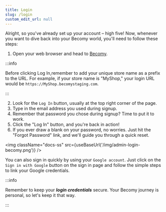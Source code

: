 ```yaml
---
title: Login
slug: /login
custom_edit_url: null
---
```



Alright, so you've already set up your account – high five! Now, whenever you want to dive back into your Becomy world, you'll need to follow these steps:

1. Open your web browser and head to [Becomy](https://MyShop.becomystaging.com).

:::info

Before clicking Log In,remember to add your unique store name as a prefix to the URL. For example, if your store name is "MyShop," your login URL would be `https://MyShop.becomystaging.com`.

:::

2. Look for the `Log In` button, usually at the top right corner of the page.
3. Type in the email address you used during signup.
4. Remember that password you chose during signup? Time to put it to work.
5. Click the "Log In" button, and you're back in action!
6. If you ever draw a blank on your password, no worries. Just hit the "Forgot Password" link, and we'll guide you through a quick reset.

<img className="docs-ss" src={useBaseUrl('/img/admin-login-becomy.png')} />

You can also sign in quickly by using your `Google account`. Just click on the `Sign in with Google` button on the sign in page and follow the simple steps to link your Google credentials.

:::info

Remember to keep your **_login credentials_** secure. Your Becomy journey is personal, so let's keep it that way.

:::
